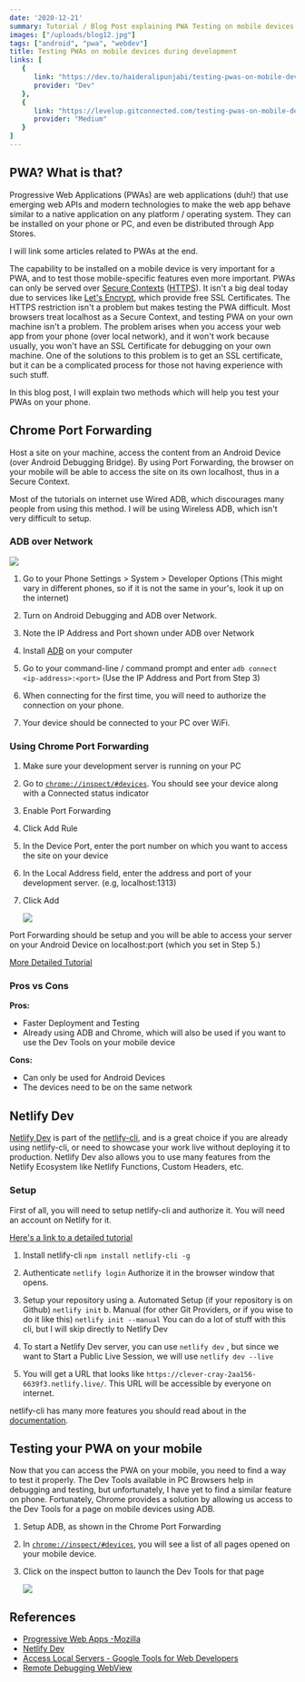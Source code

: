 ```yaml
---
date: '2020-12-21'
summary: Tutorial / Blog Post explaining PWA Testing on mobile devices using two methods, Chrome Port Forwarding & Netlify Dev
images: ["/uploads/blog12.jpg"]
tags: ["android", "pwa", "webdev"]
title: Testing PWAs on mobile devices during development
links: [
   {
      link: "https://dev.to/haideralipunjabi/testing-pwas-on-mobile-devices-during-development-22mm",
      provider: "Dev"
   },
   {
      link: "https://levelup.gitconnected.com/testing-pwas-on-mobile-devices-during-development-c38ee43d4e4d",
      provider: "Medium"
   }
]
---
```


## PWA? What is that?

Progressive Web Applications (PWAs) are web applications (duh!) that use emerging web APIs and modern technologies to make the web app behave similar to a native application on any platform / operating system. They can be installed on your phone or PC, and even be distributed through App Stores.

I will link some articles related to PWAs at the end.

The capability to be installed on a mobile device is very important for a PWA, and to test those mobile-specific features even more important. PWAs can only be served over [Secure Contexts](https://developer.mozilla.org/en-US/docs/Web/Security/Secure_Contexts) ([HTTPS](https://developer.mozilla.org/en-US/docs/Glossary/HTTPS)). It isn't a big deal today due to services like [Let's Encrypt](https://letsencrypt.org/), which provide free SSL Certificates. The HTTPS restriction isn't a problem but makes testing the PWA difficult. Most browsers treat localhost as a Secure Context, and testing PWA on your own machine isn't a problem. The problem arises when you access your web app from your phone (over local network), and it won't work because usually, you won't have an SSL Certificate for debugging on your own machine. One of the solutions to this problem is to get an SSL certificate, but it can be a complicated process for those not having experience with such stuff.

In this blog post, I will explain two methods which will help you test your PWAs on your phone.

## Chrome Port Forwarding

Host a site on your machine, access the content from an Android Device (over Android Debugging Bridge). By using Port Forwarding, the browser on your mobile will be able to access the site on its own localhost, thus in a Secure Context.

Most of the tutorials on internet use Wired ADB, which discourages many people from using this method. I will be using Wireless ADB, which isn't very difficult to setup.

### ADB over Network


   <Image src="/uploads/screenshot_20200605-114625_settings-2.png" class="image-resp" align="center" />
  
1. Go to your Phone Settings > System > Developer Options (This might vary in different phones, so if it is not the same in your's, look it up on the internet)
  
2. Turn on Android Debugging and ADB over Network.

3. Note the IP Address and Port shown under ADB over Network
  
4. Install [ADB]() on your computer
  
5. Go to your command-line / command prompt and enter `adb connect <ip-address>:<port>` (Use the IP Address and Port from Step 3)
  
6. When connecting for the first time, you will need to authorize the connection on your phone.
  
7. Your device should be connected to your PC over WiFi.

### Using Chrome Port Forwarding

1. Make sure your development server is running on your PC
  
2. Go to [`chrome://inspect/#devices`](chrome://inspect/#devices). You should see your device along with a Connected status indicator
  
3. Enable Port Forwarding
  
4. Click Add Rule
  
5. In the Device Port, enter the port number on which you want to access the site on your device
  
6. In the Local Address field, enter the address and port of your development server. (e.g, localhost:1313)
  
7. Click Add

   <Image src="/uploads/maim-1591337806.png" class="image-resp" align="center" />

Port Forwarding should be setup and you will be able to access your server on your Android Device on localhost:port (which you set in Step 5.)

[More Detailed Tutorial](https://developers.google.com/web/tools/chrome-devtools/remote-debugging/local-server)

### Pros vs Cons

**Pros:**

* Faster Deployment and Testing
* Already using ADB and Chrome, which will also be used if you want to use the Dev Tools on your mobile device

**Cons:**

* Can only be used for Android Devices
* The devices need to be on the same network

## Netlify Dev

[Netlify Dev](https://www.netlify.com/products/dev/) is part of the [netlify-cli](https://docs.netlify.com/cli/get-started), and is a great choice if you are already using netlify-cli, or need to showcase your work live without deploying it to production. Netlify Dev also allows you to use many features from the Netlify Ecosystem like Netlify Functions, Custom Headers, etc.

### Setup

First of all, you will need to setup netlify-cli and authorize it. You will need an account on Netlify for it.

[Here's a link to a detailed tutorial]()

1. Install netlify-cli
   `npm install netlify-cli -g`
2. Authenticate
   `netlify login`
   Authorize it in the browser window that opens.
  
3. Setup your repository using
   a. Automated Setup (if your repository is on Github)
   `netlify init`
   b. Manual (for other Git Providers, or if you wise to do it like this)
   `netlify init --manual`
   You can do a lot of stuff with this cli, but I will skip directly to Netlify Dev
  
4. To start a Netlify Dev server, you can use `netlify dev` , but since we want to Start a Public Live Session, we will use
   `netlify dev --live`
  
5. You will get a URL that looks like `https://clever-cray-2aa156-6639f3.netlify.live/`. This URL will be accessible by everyone on internet.

netlify-cli has many more features you should read about in the [documentation](https://docs.netlify.com/cli/get-started/#netlify-dev).

## Testing your PWA on your mobile

Now that you can access the PWA on your mobile, you need to find a way to test it properly. The Dev Tools available in PC Browsers help in debugging and testing, but unfortunately, I have yet to find a similar feature on phone. Fortunately, Chrome provides a solution by allowing us access to the Dev Tools for a page on mobile devices using ADB.

1. Setup ADB, as shown in the Chrome Port Forwarding
2. In [`chrome://inspect/#devices`](chrome://inspect/#devices), you will see a list of all pages opened on your mobile device.
3. Click on the inspect button to launch the Dev Tools for that page

   <Image src="/uploads/maim-1591337816.png" class="image-resp" align="center" />

## References

* [Progressive Web Apps -Mozilla](https://developer.mozilla.org/en-US/docs/Web/Progressive_web_apps)
* [Netlify Dev](https://www.netlify.com/products/dev/)
* [Access Local Servers - Google Tools for Web Developers](https://developers.google.com/web/tools/chrome-devtools/remote-debugging/local-server)
* [Remote Debugging WebView](https://developers.google.com/web/tools/chrome-devtools/remote-debugging/webviews)